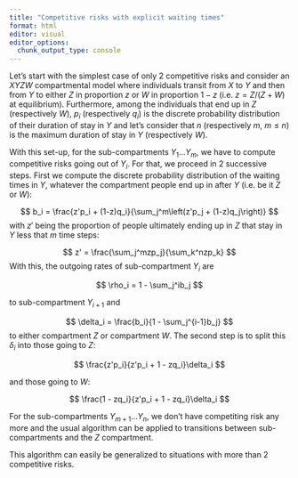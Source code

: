 ```yaml
---
title: "Competitive risks with explicit waiting times"
format: html
editor: visual
editor_options: 
  chunk_output_type: console
---
```


Let's start with the simplest case of only 2 competitive risks and consider an $XYZW$ compartmental model where individuals transit from $X$ to $Y$ and then from $Y$ to either $Z$ in proportion $z$ or $W$ in proportion $1 - z$ (i.e. $z = Z / (Z + W)$ at equilibrium). Furthermore, among the individuals that end up in $Z$ (respectively $W$), $p_i$ (respectively $q_i$) is the discrete probability distribution of their duration of stay in $Y$ and let's consider that $n$ (respectively $m$, $m \leq n$) is the maximum duration of stay in $Y$ (respectively $W$).

With this set-up, for the sub-compartments $Y_1\dots Y_m$, we have to compute competitive risks going out of $Y_i$. For that, we proceed in 2 successive steps. First we compute the discrete probability distribution of the waiting times in $Y$, whatever the compartment people end up in after $Y$ (i.e. be it $Z$ or $W$):

$$
b_i = \frac{z'p_i + (1-z)q_i}{\sum_j^m\left(z'p_j + (1-z)q_j\right)}
$$ with $z'$ being the proportion of people ultimately ending up in $Z$ that stay in $Y$ less that $m$ time steps:

$$
z' = \frac{\sum_j^mzp_j}{\sum_k^nzp_k}
$$ With this, the outgoing rates of sub-compartment $Y_i$ are

$$
\rho_i = 1 - \sum_j^ib_j
$$

to sub-compartment $Y_{i+1}$ and

$$
\delta_i = \frac{b_i}{1 - \sum_j^{i-1}b_j}
$$ to either compartment $Z$ or compartment $W$. The second step is to split this $\delta_i$ into those going to $Z$:

$$
\frac{z'p_i}{z'p_i + 1 - zq_i}\delta_i
$$

and those going to $W$:

$$
\frac{1 - zq_i}{z'p_i + 1 - zq_i}\delta_i
$$

For the sub-compartments $Y_{m+1}\dots Y_n$, we don't have competiting risk any more and the usual algorithm can be applied to transitions between sub-compartments and the $Z$ compartment.

This algorithm can easily be generalized to situations with more than 2 competitive risks.
